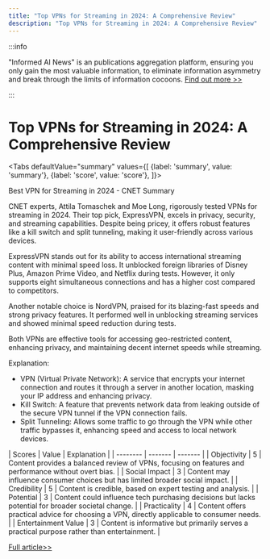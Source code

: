 ```yaml
---
title: "Top VPNs for Streaming in 2024: A Comprehensive Review"
description: "Top VPNs for Streaming in 2024: A Comprehensive Review"
---
```



:::info

"Informed AI News" is an publications aggregation platform, ensuring you only gain the most valuable information, to eliminate information asymmetry and break through the limits of information cocoons.  [Find out more >>](/)

:::

# Top VPNs for Streaming in 2024: A Comprehensive Review


<Tabs
	defaultValue="summary"
	values={[
	{label: 'summary', value: 'summary'},
	{label: 'score', value: 'score'},
]}>
<TabItem value="summary">


Best VPN for Streaming in 2024 - CNET Summary

CNET experts, Attila Tomaschek and Moe Long, rigorously tested VPNs for streaming in 2024. Their top pick, ExpressVPN, excels in privacy, security, and streaming capabilities. Despite being pricey, it offers robust features like a kill switch and split tunneling, making it user-friendly across various devices.

ExpressVPN stands out for its ability to access international streaming content with minimal speed loss. It unblocked foreign libraries of Disney Plus, Amazon Prime Video, and Netflix during tests. However, it only supports eight simultaneous connections and has a higher cost compared to competitors.

Another notable choice is NordVPN, praised for its blazing-fast speeds and strong privacy features. It performed well in unblocking streaming services and showed minimal speed reduction during tests.

Both VPNs are effective tools for accessing geo-restricted content, enhancing privacy, and maintaining decent internet speeds while streaming.

Explanation:
- VPN (Virtual Private Network): A service that encrypts your internet connection and routes it through a server in another location, masking your IP address and enhancing privacy.
- Kill Switch: A feature that prevents network data from leaking outside of the secure VPN tunnel if the VPN connection fails.
- Split Tunneling: Allows some traffic to go through the VPN while other traffic bypasses it, enhancing speed and access to local network devices.
</TabItem>
<TabItem value="score">
	| Scores     | Value   | Explanation |
	| -------- | ------- | ------- |
	| Objectivity  | 5    | Content provides a balanced review of VPNs, focusing on features and performance without overt bias.    |
	| Social Impact | 3     | Content may influence consumer choices but has limited broader social impact.    |
	| Credibility    | 5    | Content is credible, based on expert testing and analysis.    |
	| Potential    | 3    | Content could influence tech purchasing decisions but lacks potential for broader societal change.    |
	| Practicality    | 4    | Content offers practical advice for choosing a VPN, directly applicable to consumer needs.    |
	| Entertainment Value    | 3    | Content is informative but primarily serves a practical purpose rather than entertainment.    |
</TabItem>
</Tabs>

[Full article>>](https://www.cnet.com/tech/services-and-software/best-vpn-for-streaming/#ftag=CAD590a51e)
